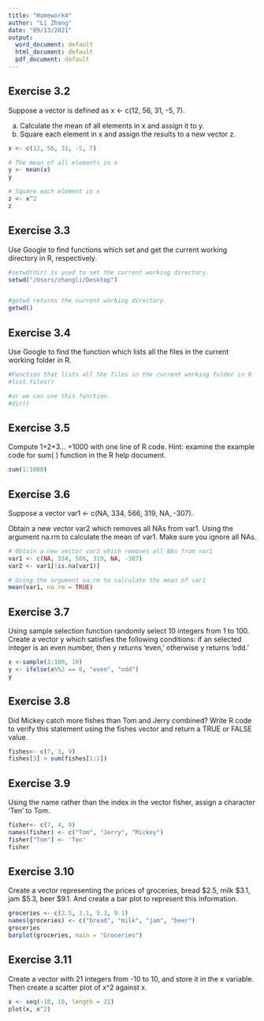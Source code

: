 ```yaml
---
title: "Homework4"
author: "Li Zhang"
date: "09/13/2021"
output:
  word_document: default
  html_document: default
  pdf_document: default
---
```



## Exercise 3.2

Suppose a vector is defined as x <- c(12, 56, 31, -5, 7).

a. Calculate the mean of all elements in x and assign it to y.
b. Square each element in x and assign the results to a new vector z.
```r
x <- c(12, 56, 31, -5, 7)

# The mean of all elements in x
y <- mean(x)
y

# Square each element in x
z <- x^2
z


```

## Exercise 3.3

Use Google to find functions which set and get the current working directory in R, respectively.
```r

#setwd(dir) is used to set the current working directory.
setwd("/Users/zhangli/Desktop")


#getwd returns the current working directory.
getwd()


```


## Exercise 3.4

Use Google to find the function which lists all the files in the current working folder in R.
```r

#Function that lists all the files in the current working folder in R
#list.files()

#or we can use this function.
#dir()

```


## Exercise 3.5
Compute 1+2+3… +1000 with one line of R code. Hint: examine the example code for sum( ) function in the R help document.

```r

sum(1:1000)

```


## Exercise 3.6
Suppose a vector var1 <- c(NA, 334, 566, 319, NA, -307).

Obtain a new vector var2 which removes all NAs from var1.
Using the argument na.rm to calculate the mean of var1. Make sure you ignore all NAs.
```r
# Obtain a new vector var2 which removes all NAs from var1
var1 <- c(NA, 334, 566, 319, NA, -307)
var2 <- var1[!is.na(var1)]

# Using the argument na.rm to calculate the mean of var1
mean(var1, na.rm = TRUE)


```


## Exercise 3.7
Using sample selection function randomly select 10 integers from 1 to 100. Create a vector y which satisfies the following conditions: if an selected integer is an even number, then y returns ‘even,’ otherwise y returns ‘odd.’
```r

x <-sample(1:100, 10)
y <- ifelse(x%%2 == 0, "even", "odd")
y


```


## Exercise 3.8
Did Mickey catch more fishes than Tom and Jerry combined? Write R code to verify this statement using the fishes vector and return a TRUE or FALSE value.
```r
fishes<- c(7, 3, 9)
fishes[3] > sum(fishes[1:2])

```


## Exercise 3.9
Using the name rather than the index in the vector fisher, assign a character ‘Ten’ to Tom.
```r
fisher<- c(7, 4, 9) 
names(fisher) <- c("Tom", "Jerry", "Mickey")
fisher["Tom"] <- 'Ten'
fisher

```


## Exercise 3.10
Create a vector representing the prices of groceries, bread $2.5, milk $3.1, jam $5.3, beer $9.1. And create a bar plot to represent this information.
```r
groceries <- c(2.5, 3.1, 5.3, 9.1)
names(groceries) <- c("bread", "milk", "jam", "beer")
groceries
barplot(groceries, main = "Groceries")

```



## Exercise 3.11
Create a vector with 21 integers from -10 to 10, and store it in the x variable. Then create a scatter plot of x^2 against x.
```r
x <- seq(-10, 10, length = 21)
plot(x, x^2)

```

